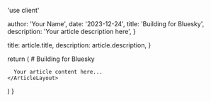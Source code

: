 
'use client'


  author: 'Your Name',
  date: '2023-12-24',
  title: 'Building for Bluesky',
  description: 'Your article description here',
}

  title: article.title,
  description: article.description,
}

  return (
    <ArticleLayout article={article}>
      # Building for Bluesky

      Your article content here...
    </ArticleLayout>
  )
}
